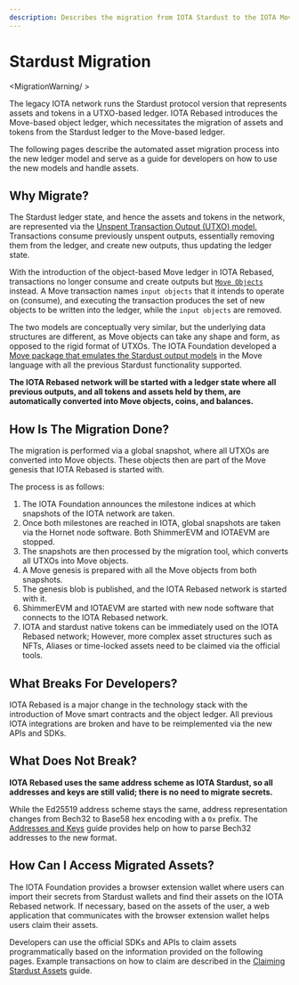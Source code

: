 ```yaml
---
description: Describes the migration from IOTA Stardust to the IOTA Move-based ledger.
---
```


# Stardust Migration

<MigrationWarning/ >

The legacy IOTA network runs the Stardust protocol version that represents assets and tokens in a UTXO-based ledger.
IOTA Rebased introduces the Move-based object ledger, which necessitates the migration of assets and tokens from the Stardust
ledger to the Move-based ledger.

The following pages describe the automated asset migration process into the new ledger model and serve as a guide for
developers on how to use the new models and handle assets.

## Why Migrate?

The Stardust ledger state, and hence the assets and tokens in the network, are represented via the [Unspent Transaction Output (UTXO) model.](https://github.com/iotaledger/tips/blob/main/tips/TIP-0020/tip-0020.md#utxo)
Transactions consume previously unspent outputs, essentially removing them from the ledger, and create new outputs, thus updating the ledger state.

With the introduction of the object-based Move ledger in IOTA Rebased, transactions no longer consume and create outputs
but [`Move Objects`](../iota-101/objects/object-model.mdx) instead.
A Move transaction names `input objects` that it intends to operate on (consume),
and executing the transaction produces the set of new objects to be written into the ledger, while the `input objects` are removed.

The two models are conceptually very similar, but the underlying data structures are different, as Move objects can
take any shape and form, as opposed to the rigid format of UTXOs. The IOTA Foundation developed a [Move package that emulates the Stardust output models](../../references/framework/stardust/) in the Move language with all the previous Stardust functionality supported.

**The IOTA Rebased network will be started with a ledger state where all previous outputs, and all tokens and assets held
by them, are automatically converted into Move objects, coins, and balances.**

## How Is The Migration Done?

The migration is performed via a global snapshot, where all UTXOs are converted into Move objects. These objects then
are part of the Move genesis that IOTA Rebased is started with.

The process is as follows:
1. The IOTA Foundation announces the milestone indices at which snapshots of the IOTA network are taken.
2. Once both milestones are reached in IOTA, global snapshots are taken via the Hornet node software. Both ShimmerEVM and IOTAEVM are stopped.
3. The snapshots are then processed by the migration tool, which converts all UTXOs into Move objects.
4. A Move genesis is prepared with all the Move objects from both snapshots.
5. The genesis blob is published, and the IOTA Rebased network is started with it.
6. ShimmerEVM and IOTAEVM are started with new node software that connects to the IOTA Rebased network.
7. IOTA and stardust native tokens can be immediately used on the IOTA Rebased network; However, more complex asset
   structures such as NFTs, Aliases or time-locked assets need to be claimed via the official tools.

## What Breaks For Developers?

IOTA Rebased is a major change in the technology stack with the introduction of Move smart contracts and the object ledger.
All previous IOTA integrations are broken and have to be reimplemented via the new APIs and SDKs.

## What Does Not Break?

**IOTA Rebased uses the same address scheme as IOTA Stardust, so all addresses and keys are still valid; there is no
need to migrate secrets.**

While the Ed25519 address scheme stays the same, address representation changes from Bech32 to Base58 hex encoding with
a `0x` prefix. The [Addresses and Keys](./addresses.mdx) guide provides help on how to parse Bech32 addresses to the new format.

## How Can I Access Migrated Assets?

The IOTA Foundation provides a browser extension wallet where users can import their secrets from Stardust wallets and
find their assets on the IOTA Rebased network.
If necessary, based on the assets of the user, a web application that communicates with the browser extension wallet helps users claim their assets.

Developers can use the official SDKs and APIs to claim assets programmatically based on the information provided on the 
following pages. Example transactions on how to claim are described in the [Claiming Stardust Assets](./claiming.mdx) guide.

[//]: # (## What Tools Can I Use?)

[//]: # (## Highlights &#40;Main Differences&#41;)
